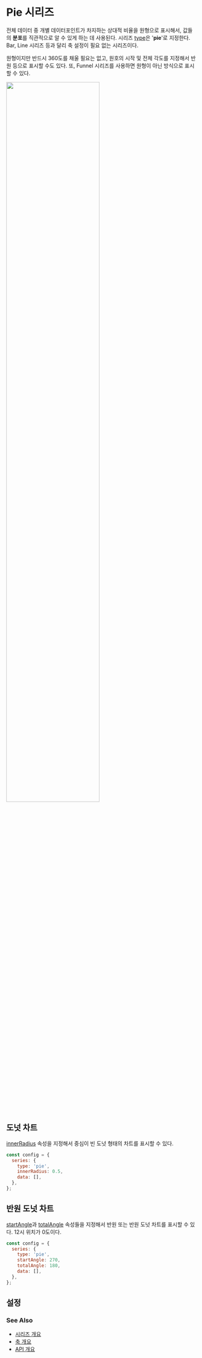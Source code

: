 # Pie 시리즈

전체 데이터 중 개별 데이터포인트가 차지하는 상대적 비율을 원형으로 표시해서,
값들의 **분포**를 직관적으로 알 수 있게 하는 데 사용된다.
시리즈 [type](/config/config/series#type)은 '**pie**'로 지정한다.<br/>
Bar, Line 시리즈 등과 달리 축 설정이 필요 없는 시리즈이다.<br/>

원형이지만 반드시 360도를 채울 필요는 없고,
원호의 시작 및 전체 각도를 지정해서 반원 등으로 표시할 수도 있다.
또, Funnel 시리즈를 사용하면 원형이 아닌 방식으로 표시할 수 있다.<br/>

<img src="/images/guide/series/pie-01.png" width="70%" class="border-img"/>

## 도넛 차트

[innerRadius](/config/config/series/pie#innerradius) 속성을 지정해서 중심이 빈
도넛 형태의 차트를 표시할 수 있다.

```js
const config = {
  series: {
    type: 'pie',
    innerRadius: 0.5,
    data: [],
  },
};
```

## 반원 도넛 차트

[startAngle](/config/config/series/pie#startangle)과
[totalAngle](/config/config/series/pie#totalangle) 속성들을 지정해서
반원 또는 반원 도넛 차트를 표시할 수 있다.
12시 위치가 0도이다.

```js
const config = {
  series: {
    type: 'pie',
    startAngle: 270,
    totalAngle: 180,
    data: [],
  },
};
```

## 설정

### See Also

- [시리즈 개요](/guide/series)
- [축 개요](/guide/axes)
- [API 개요](/docs)
